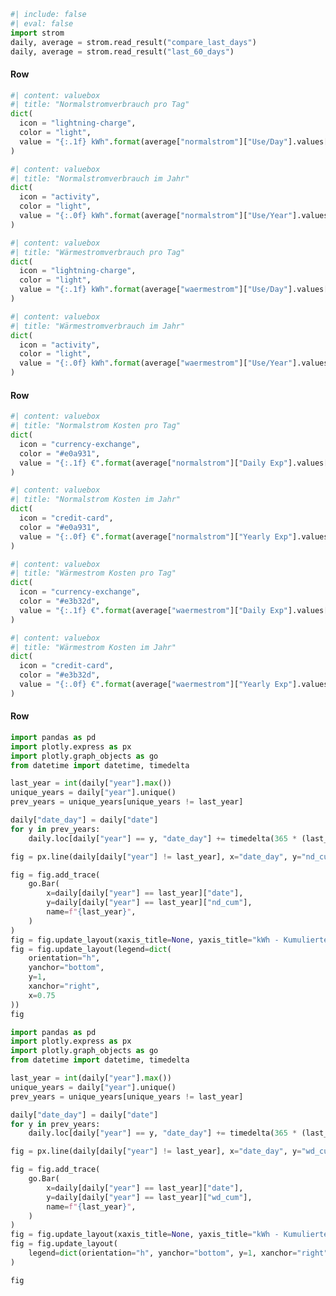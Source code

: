 ```python
#| include: false
#| eval: false
import strom
daily, average = strom.read_result("compare_last_days")
daily, average = strom.read_result("last_60_days")
```



#### Row

```python
#| content: valuebox
#| title: "Normalstromverbrauch pro Tag"
dict(
  icon = "lightning-charge",
  color = "light",
  value = "{:.1f} kWh".format(average["normalstrom"]["Use/Day"].values[0])
)
```

```python
#| content: valuebox
#| title: "Normalstromverbrauch im Jahr"
dict(
  icon = "activity",
  color = "light",
  value = "{:.0f} kWh".format(average["normalstrom"]["Use/Year"].values[0])
)
```

```python
#| content: valuebox
#| title: "Wärmestromverbrauch pro Tag"
dict(
  icon = "lightning-charge",
  color = "light",
  value = "{:.1f} kWh".format(average["waermestrom"]["Use/Day"].values[0])
)
```

```python
#| content: valuebox
#| title: "Wärmestromverbrauch im Jahr"
dict(
  icon = "activity",
  color = "light",
  value = "{:.0f} kWh".format(average["waermestrom"]["Use/Year"].values[0])
)
```


#### Row

```python
#| content: valuebox
#| title: "Normalstrom Kosten pro Tag"
dict(
  icon = "currency-exchange",
  color = "#e0a931",
  value = "{:.1f} €".format(average["normalstrom"]["Daily Exp"].values[0])
)
```

```python
#| content: valuebox
#| title: "Normalstrom Kosten im Jahr"
dict(
  icon = "credit-card",
  color = "#e0a931",
  value = "{:.0f} €".format(average["normalstrom"]["Yearly Exp"].values[0])
)
```


```python
#| content: valuebox
#| title: "Wärmestrom Kosten pro Tag"
dict(
  icon = "currency-exchange",
  color = "#e3b32d",
  value = "{:.1f} €".format(average["waermestrom"]["Daily Exp"].values[0])
)
```


```python
#| content: valuebox
#| title: "Wärmestrom Kosten im Jahr"
dict(
  icon = "credit-card",
  color = "#e3b32d",
  value = "{:.0f} €".format(average["waermestrom"]["Yearly Exp"].values[0])
)
```

#### Row

```python
import pandas as pd
import plotly.express as px
import plotly.graph_objects as go
from datetime import datetime, timedelta

last_year = int(daily["year"].max())
unique_years = daily["year"].unique()
prev_years = unique_years[unique_years != last_year]

daily["date_day"] = daily["date"]
for y in prev_years:
    daily.loc[daily["year"] == y, "date_day"] += timedelta(365 * (last_year - int(y)))

fig = px.line(daily[daily["year"] != last_year], x="date_day", y="nd_cum", color="year")

fig = fig.add_trace(
    go.Bar(
        x=daily[daily["year"] == last_year]["date"],
        y=daily[daily["year"] == last_year]["nd_cum"],
        name=f"{last_year}",
    )
)
fig = fig.update_layout(xaxis_title=None, yaxis_title="kWh - Kumulierter Verbrauch")
fig = fig.update_layout(legend=dict(
    orientation="h",
    yanchor="bottom",
    y=1,
    xanchor="right",
    x=0.75
))
fig
```


```python
import pandas as pd
import plotly.express as px
import plotly.graph_objects as go
from datetime import datetime, timedelta

last_year = int(daily["year"].max())
unique_years = daily["year"].unique()
prev_years = unique_years[unique_years != last_year]

daily["date_day"] = daily["date"]
for y in prev_years:
    daily.loc[daily["year"] == y, "date_day"] += timedelta(365 * (last_year - int(y)))

fig = px.line(daily[daily["year"] != last_year], x="date_day", y="wd_cum", color="year")

fig = fig.add_trace(
    go.Bar(
        x=daily[daily["year"] == last_year]["date"],
        y=daily[daily["year"] == last_year]["wd_cum"],
        name=f"{last_year}",
    )
)
fig = fig.update_layout(xaxis_title=None, yaxis_title="kWh - Kumulierter Verbrauch")
fig = fig.update_layout(
    legend=dict(orientation="h", yanchor="bottom", y=1, xanchor="right", x=0.75)
)

fig
```

